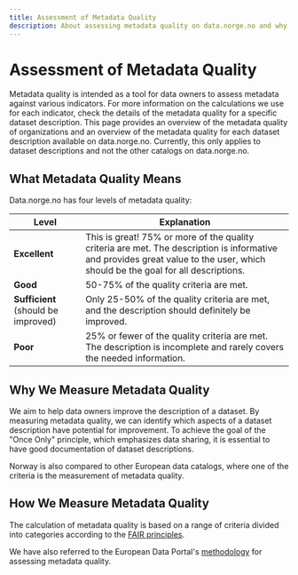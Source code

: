 ```yaml
---
title: Assessment of Metadata Quality
description: About assessing metadata quality on data.norge.no and why we do it
---
```


# Assessment of Metadata Quality

<Ingress>
    Metadata quality is intended as a tool for data owners to assess metadata against various indicators. For more
    information on the calculations we use for each indicator, check the details of the metadata quality for a specific
    dataset description. This page provides an overview of the metadata quality of organizations and an overview of the
    metadata quality for each dataset description available on data.norge.no. Currently, this only applies to dataset
    descriptions and not the other catalogs on data.norge.no.
</Ingress>

## What Metadata Quality Means

Data.norge.no has four levels of metadata quality:

| Level                               | Explanation                                                                                                                                                                     |
| ----------------------------------- | ------------------------------------------------------------------------------------------------------------------------------------------------------------------------------- |
| **Excellent**                       | This is great! 75% or more of the quality criteria are met. The description is informative and provides great value to the user, which should be the goal for all descriptions. |
| **Good**                            | 50-75% of the quality criteria are met.                                                                                                                                         |
| **Sufficient** (should be improved) | Only 25-50% of the quality criteria are met, and the description should definitely be improved.                                                                                 |
| **Poor**                            | 25% or fewer of the quality criteria are met. The description is incomplete and rarely covers the needed information.                                                           |

## Why We Measure Metadata Quality

We aim to help data owners improve the description of a dataset. By measuring metadata quality, we can identify which aspects of a dataset description have potential for improvement.
To achieve the goal of the "Once Only" principle, which emphasizes data sharing, it is essential to have good documentation of dataset descriptions.

Norway is also compared to other European data catalogs, where one of the criteria is the measurement of metadata quality.

## How We Measure Metadata Quality

The calculation of metadata quality is based on a range of criteria divided into categories according to the [FAIR principles](https://www.go-fair.org/fair-principles/).

We have also referred to the European Data Portal's [methodology](https://www.europeandataportal.eu/mqa/methodology?locale=en) for assessing metadata quality.
